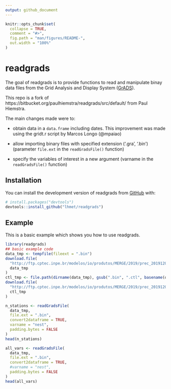 ```yaml
---
output: github_document
---
```


<!-- README.md is generated from README.Rmd. Please edit that file -->

```r
knitr::opts_chunk$set(
  collapse = TRUE,
  comment = "#>",
  fig.path = "man/figures/README-",
  out.width = "100%"
)
```

# readgrads

<!-- badges: start -->
<!-- badges: end -->

The goal of readgrads is to provide functions to read and manipulate binay data files from the Grid Analysis and Display System ([GrADS](http://cola.gmu.edu/grads/)).

This repo is a fork of https://bitbucket.org/paulhiemstra/readgrads/src/default/ from Paul Hiemstra. 

The main changes made were to:

- obtain data in a `data.frame` including dates. This improvement was made using the gridt.r script by Marcos Longo (@mpaiao)


- allow importing binary files with specified extension ('.gra', '.bin') (parameter `file.ext` in the `readGradsFile()` function)

- specify the variables of interest in a new argument (varname in the `readGradsFile()` function)

## Installation

You can install the development version of readgrads from [GitHub](https://github.com/) with:


``` r
# install.packages("devtools")
devtools::install_github("lhmet/readgrads")
```
## Example

This is a basic example which shows you how to use readgrads.

```r
library(readgrads)
## basic example code
data_tmp <- tempfile(fileext = ".bin")
download.file(
  "http://ftp.cptec.inpe.br/modelos/io/produtos/MERGE/2019/prec_20191201.bin",
  data_tmp
)
ctl_tmp <- file.path(dirname(data_tmp), gsub(".bin", ".ctl", basename(data_tmp)))
download.file(
  "http://ftp.cptec.inpe.br/modelos/io/produtos/MERGE/2019/prec_20191201.ctl",
  ctl_tmp
)
```


```r

n_stations <- readGradsFile(
  data_tmp,
  file.ext = ".bin",
  convert2dataframe = TRUE,
  varname = "nest", 
  padding.bytes = FALSE
)
head(n_stations)

all_vars <- readGradsFile(
  data_tmp,
  file.ext = ".bin",
  convert2dataframe = TRUE,
  #varname = "nest", 
  padding.bytes = FALSE
)
head(all_vars)
```


